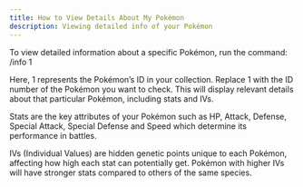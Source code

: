 ```yaml
---
title: How to View Details About My Pokémon
description: Viewing detailed info of your Pokémon
---
```


To view detailed information about a specific Pokémon, run the command:
/info 1

Here, 1 represents the Pokémon’s ID in your collection. Replace 1 with the ID number of the Pokémon you want to check.
This will display relevant details about that particular Pokémon, including stats and IVs.

Stats are the key attributes of your Pokémon such as HP, Attack, Defense, Special Attack, Special Defense and Speed which determine its performance in battles.

IVs (Individual Values) are hidden genetic points unique to each Pokémon, affecting how high each stat can potentially get.
Pokémon with higher IVs will have stronger stats compared to others of the same species.
